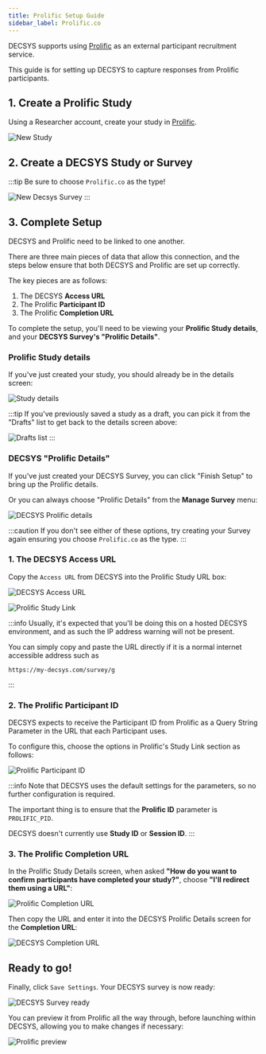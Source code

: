 ```yaml
---
title: Prolific Setup Guide
sidebar_label: Prolific.co
---
```



DECSYS supports using [Prolific](https://prolific.co) as an external participant recruitment service.

This guide is for setting up DECSYS to capture responses from Prolific participants.

<TOCInline toc={toc} />

## 1. Create a Prolific Study

Using a Researcher account, create your study in [Prolific]("https://prolific.co").

![New Study](/img/prolific/new-study.png)

## 2. Create a DECSYS Study or Survey

:::tip
Be sure to choose `Prolific.co` as the type!

![New Decsys Survey](/img/prolific/create-decsys-survey.png)
:::

## 3. Complete Setup

DECSYS and Prolific need to be linked to one another.

There are three main pieces of data that allow this connection, and the steps below ensure that both DECSYS and Prolific are set up correctly.

The key pieces are as follows:

1. The DECSYS **Access URL**
1. The Prolific **Participant ID**
1. The Prolific **Completion URL**

To complete the setup, you'll need to be viewing your **Prolific Study details**, and your **DECSYS Survey's "Prolific Details"**.

### Prolific Study details

If you've just created your study, you should already be in the details screen:

![Study details](/img/prolific/study-details.png)

:::tip
If you've previously saved a study as a draft, you can pick it from the "Drafts" list to get back to the details screen above:

![Drafts list](/img/prolific/drafts-list.png)
:::

### DECSYS "Prolific Details"

If you've just created your DECSYS Survey, you can click "Finish Setup" to bring up the Prolific details.

Or you can always choose "Prolific Details" from the **Manage Survey** menu:

![DECSYS Prolific details](/img/prolific/decsys-prolific-details.png)

:::caution
If you don't see either of these options, try creating your Survey again ensuring you choose `Prolific.co` as the type.
:::

### 1. The DECSYS Access URL

Copy the `Access URL` from DECSYS into the Prolific Study URL box:

![DECSYS Access URL](/img/prolific/decsys-prolific-details-empty.png)

![Prolific Study Link](/img/prolific/prolific-study-link.png)

:::info
Usually, it's expected that you'll be doing this on a hosted DECSYS environment, and as such the IP address warning will not be present.

You can simply copy and paste the URL directly if it is a normal internet accessible address such as

```
https://my-decsys.com/survey/g
```

:::

### 2. The Prolific Participant ID

DECSYS expects to receive the Participant ID from Prolific as a Query String Parameter in the URL that each Participant uses.

To configure this, choose the options in Prolific's Study Link section as follows:

![Prolific Participant ID](/img/prolific/prolific-participant-id.png)

:::info
Note that DECSYS uses the default settings for the parameters, so no further configuration is required.

The important thing is to ensure that the **Prolific ID** parameter is `PROLIFIC_PID`.

DECSYS doesn't currently use **Study ID** or **Session ID**.
:::

### 3. The Prolific Completion URL

In the Prolific Study Details screen, when asked **"How do you want to confirm participants have completed your study?"**, choose **"I'll redirect them using a URL"**:

![Prolific Completion URL](/img/prolific/prolific-completion-url.png)

Then copy the URL and enter it into the DECSYS Prolific Details screen for the **Completion URL**:

![DECSYS Completion URL](/img/prolific/decsys-completion-url.png)

## Ready to go!

Finally, click `Save Settings`. Your DECSYS survey is now ready:

![DECSYS Survey ready](/img/prolific/decsys-ready.png)

You can preview it from Prolific all the way through, before launching within DECSYS, allowing you to make changes if necessary:

![Prolific preview](/img/prolific/prolific-preview.png)
